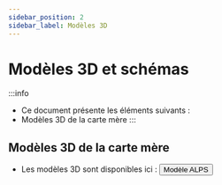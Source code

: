 ```yaml
---
sidebar_position: 2
sidebar_label: Modèles 3D
---
```




# Modèles 3D et schémas

:::info
* Ce document présente les éléments suivants :
* Modèles 3D de la carte mère
:::






## Modèles 3D de la carte mère

* Les modèles 3D sont disponibles ici :
    <Button variant="contained" disableElevation component="a" rel="noopener" href="http://cdn.mellow.klipper.cn/STEP/Alps-body.stp">Modèle ALPS</Button>
